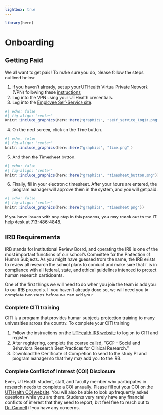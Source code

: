 ```yaml
---
lightbox: true
---
```


```r
library(here)
```

# Onboarding {#sec-onboarding .unnumbered}

## Getting Paid 
We all want to get paid! To make sure you do, please follow the steps outlined below:

  1.  If you haven't already, set up your UTHealth Virtual Private Network (VPN) following these [instructions](https://inside.uth.edu/itsecurity/secops/vpn/index.htm).
  2. Log into the VPN using your UTHealth credentials. 
  3. Log into the [Employee Self-Service site](https://hrms.uth.tmc.edu/hprd/signon.html).
```r
#| echo: false
#| fig-align: "center"
knitr::include_graphics(here::here("graphics", "self_service_login.png"))
```
  4. On the next screen, click on the Time button.
```r
#| echo: false
#| fig-align: "center"
knitr::include_graphics(here::here("graphics", "time.png"))
```
  5. And then the Timesheet button.
```r
#| echo: false
#| fig-align: "center"
knitr::include_graphics(here::here("graphics", "timesheet_button.png"))
```  
  6. Finally, fill in your electronic timesheet. After your hours are entered, the program manager will approve them in the system, and you will get paid. 
```r
#| echo: false
#| fig-align: "center"
knitr::include_graphics(here::here("graphics", "timesheet.png"))
``` 

If you have issues with any step in this process, you may reach out to the IT help desk at [713-486-4848](tel:7134864848).

## IRB Requirements

IRB stands for Institutional Review Board, and operating the IRB is one of the most important functions of our school’s Committee for the Protection of Human Subjects. As you might have guessed from the name, the IRB exists to review all research the school plans to conduct and make sure that it is in compliance with all federal, state, and ethical guidelines intended to protect human research participants. 

One of the first things we will need to do when you join the team is add you to our IRB protocols. If you haven’t already done so, we will need you to complete two steps before we can add you: 

### Complete CITI training
CITI is a program that provides human subjects protection training to many universities across the country. To complete your CITI training: 

  1. Follow the instructions on the [UTHealth IRB website](https://www.uth.edu/cphs/for-researchers/training.htm#CITI) to log on to CITI and register. 
  2. After registering, complete the course called, “GCP – Social and Behavioral Research Best Practices for Clinical Research.” 
  3. Download the Certificate of Completion to send to the study PI and program manager so that they may add you to the IRB. 

### Complete Conflict of Interest (COI) Disclosure 
Every UTHealth student, staff, and faculty member who participates in research needs to complete a COI annually. Please fill out your COI on the [UTHealth COI website](https://inside.uth.edu/coi/financial-disclosures.htm). You will also be able to look up frequently asked questions while you are there. Students very rarely have any financial conflicts of interest that they need to report, but feel free to reach out to [Dr. Cannell](mailto:Michael.B.Cannell@uth.tmc.edu) if you have any concerns.  